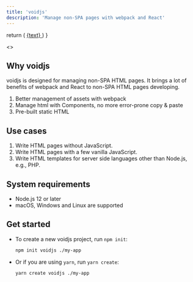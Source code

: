 ```yaml
---
title: 'voidjs'
description: 'Manage non-SPA pages with webpack and React'
---
```


  return (
    <a
      href={href}
      className="text-blue-700 hover:text-red-700 hover:underline transition-colors duration-200 text-base"
    >
      {text}
    </a>
  )
}

<>
  <Navbar />
  <nav className="space-x-3">
    <Menu text="Guides" href="/guides/" />
  </nav>
</>

## Why voidjs

voidjs is designed for managing non-SPA HTML pages. It brings a lot of benefits of webpack and React to non-SPA HTML pages developing.

1. Better management of assets with webpack
2. Manage html with Components, no more error-prone copy & paste
3. Pre-built static HTML

## Use cases

1. Write HTML pages without JavaScript.
2. Write HTML pages with a few vanilla JavaScript.
3. Write HTML templates for server side languages other than Node.js, e.g., PHP.

## System requirements

- Node.js 12 or later
- macOS, Windows and Linux are supported

## Get started

- To create a new voidjs project, run `npm init`:
  ```bash
  npm init voidjs ./my-app
  ```
- Or if you are using `yarn`, run `yarn create`:

  ```bash
  yarn create voidjs ./my-app
  ```
